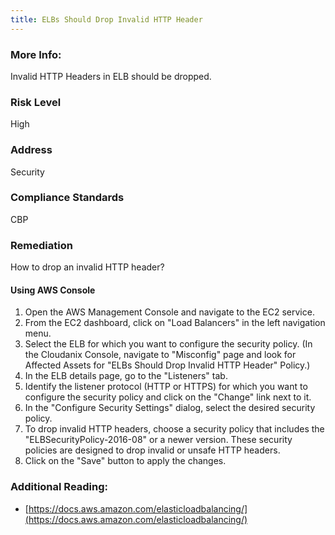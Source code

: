 ```yaml
---
title: ELBs Should Drop Invalid HTTP Header
---
```


### More Info:

Invalid HTTP Headers in ELB should be dropped.

### Risk Level

High

### Address

Security

### Compliance Standards

CBP

### Remediation

How to drop an invalid HTTP header?

#### Using AWS Console

1. Open the AWS Management Console and navigate to the EC2 service.
2. From the EC2 dashboard, click on "Load Balancers" in the left navigation menu.
3. Select the ELB for which you want to configure the security policy.
    (In the Cloudanix Console, navigate to "Misconfig" page and look for Affected Assets for "ELBs Should Drop Invalid HTTP Header" Policy.)
4. In the ELB details page, go to the "Listeners" tab.
5. Identify the listener protocol (HTTP or HTTPS) for which you want to configure the security policy and click on the "Change" link next to it.
6. In the "Configure Security Settings" dialog, select the desired security policy.
7. To drop invalid HTTP headers, choose a security policy that includes the "ELBSecurityPolicy-2016-08" or a newer version. These security policies are designed to drop invalid or unsafe HTTP headers.
8. Click on the "Save" button to apply the changes.

### Additional Reading:

- [https://docs.aws.amazon.com/elasticloadbalancing/](https://docs.aws.amazon.com/elasticloadbalancing/)
